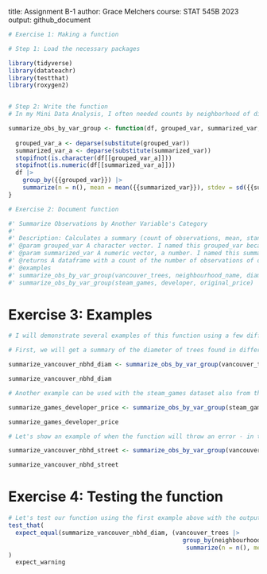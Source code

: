 title: Assignment B-1
author: Grace Melchers
course: STAT 545B 2023
output: github_document


```r

# Exercise 1: Making a function

# Step 1: Load the necessary packages

library(tidyverse)
library(datateachr)
library(testthat)
library(roxygen2)


# Step 2: Write the function
# In my Mini Data Analysis, I often needed counts by neighborhood of different observations and also their values, for example the number of trees in one neighborhood or the mean, standard deviation and range of values for diameter within a certain neighborhood. I will create a function that allows me to instantly calculate all of these values within a grouped categorical variable for a numeric variable.

summarize_obs_by_var_group <- function(df, grouped_var, summarized_var, na.rm = TRUE) {
  
  grouped_var_a <- deparse(substitute(grouped_var))
  summarized_var_a <- deparse(substitute(summarized_var))
  stopifnot(is.character(df[[grouped_var_a]]))
  stopifnot(is.numeric(df[[summarized_var_a]]))
  df |>
    group_by({{grouped_var}}) |>
    summarize(n = n(), mean = mean({{summarized_var}}), stdev = sd({{summarized_var}}), range = (max({{summarized_var}}) - min({{summarized_var}})))
}

# Exercise 2: Document function

#' Summarize Observations by Another Variable's Category
#' 
#' Description: Calculates a summary (count of observations, mean, standard deviation, range of values) of observations of a specific variable in each group of a variable.
#' @param grouped_var A character vector. I named this grouped_var because this is the variable that the function will use the group_by function with to group observations by the different categories within that variable.
#' @param summarized_var A numeric vector, a number. I named this summarized_var because this is the variable that the function will summarize with a count of it's observations, it's mean, standard deviation and range, based on the grouped categories of the grouped_var variable.
#' @returns A dataframe with a count of the number of observations of one variable grouped by the categories of another variable.
#' @examples
#' summarize_obs_by_var_group(vancouver_trees, neighbourhood_name, diameter)
#' summarize_obs_by_var_group(steam_games, developer, original_price)

```

# Exercise 3: Examples

```r

# I will demonstrate several examples of this function using a few different datasets.

# First, we will get a summary of the diameter of trees found in different neighbourhoods in the City of Vancouver using the vancouver_trees dataset from datateachr. I worked with this dataset for the MDA and questions like this one are what prompted me to create this function.

summarize_vancouver_nbhd_diam <- summarize_obs_by_var_group(vancouver_trees, neighbourhood_name, diameter)

summarize_vancouver_nbhd_diam

# Another example can be used with the steam_games dataset also from the datateachr package. Here, we will get the summary stats for original price grouped by developer.

summarize_games_developer_price <- summarize_obs_by_var_group(steam_games, developer, original_price)

summarize_games_developer_price

# Let's show an example of when the function will throw an error - in this case, we will use the vancouver_trees dataset again to show how if we input a variable consisting of character vectors as the summarized_var, it will provide an error message and won't work. We will use neighbourhood_name as the grouped_var and std_street as the summarized_var, which is a character vector, not a numerical one.

summarize_vancouver_nbhd_street <- summarize_obs_by_var_group(vancouver_trees, neighbourhood_name, std_street)

summarize_vancouver_nbhd_street

```

# Exercise 4: Testing the function

```r

# Let's test our function using the first example above with the output of summarize_vancouver_nbhd_diam. This should work properly, so let's use the testthat package to determine if this is the case.
test_that(
  expect_equal(summarize_vancouver_nbhd_diam, (vancouver_trees |>
                                                 group_by(neighbourhood_name) |>
                                                  summarize(n = n(), mean = mean(diameter), stdev = sd(diameter), range = (max(diameter) - min(diameter)))))
)
  expect_warning


```

